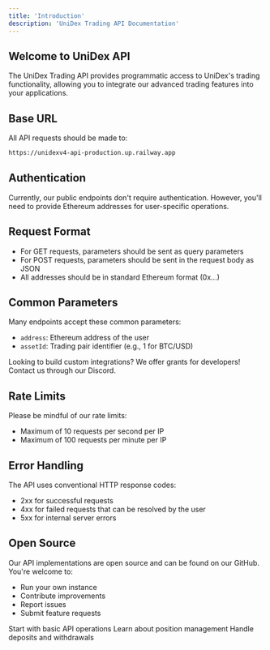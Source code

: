 ```yaml
---
title: 'Introduction'
description: 'UniDex Trading API Documentation'
---
```


## Welcome to UniDex API

The UniDex Trading API provides programmatic access to UniDex's trading functionality, allowing you to integrate our advanced trading features into your applications.

## Base URL

All API requests should be made to:
```bash
https://unidexv4-api-production.up.railway.app
```

## Authentication

Currently, our public endpoints don't require authentication. However, you'll need to provide Ethereum addresses for user-specific operations.

## Request Format

- For GET requests, parameters should be sent as query parameters
- For POST requests, parameters should be sent in the request body as JSON
- All addresses should be in standard Ethereum format (0x...)

## Common Parameters

Many endpoints accept these common parameters:
- `address`: Ethereum address of the user
- `assetId`: Trading pair identifier (e.g., 1 for BTC/USD)

<Note>
  Looking to build custom integrations? We offer grants for developers! Contact us through our Discord.
</Note>

## Rate Limits

Please be mindful of our rate limits:
- Maximum of 10 requests per second per IP
- Maximum of 100 requests per minute per IP

## Error Handling

The API uses conventional HTTP response codes:
- 2xx for successful requests
- 4xx for failed requests that can be resolved by the user
- 5xx for internal server errors

## Open Source

Our API implementations are open source and can be found on our GitHub. You're welcome to:
- Run your own instance
- Contribute improvements
- Report issues
- Submit feature requests

<CardGroup>
  
  <Card title="Getting Started" icon="rocket">
    Start with basic API operations
  </Card>
  
  <Card title="Trading Operations" icon="chart-line">
    Learn about position management
  </Card>
  
  <Card title="Wallet Operations" icon="wallet">
    Handle deposits and withdrawals
  </Card>

</CardGroup>